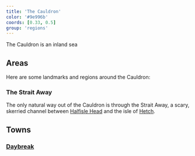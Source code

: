 ```yaml
---
title: 'The Cauldron'
color: '#9e996b'
coords: [0.33, 0.5]
group: 'regions'
---
```


The Cauldron is an inland sea

## Areas

Here are some landmarks and regions around the Cauldron:

### The Strait Away

The only natural way out of the Cauldron is through the Strait Away, a scary, skerried channel between [Halfisle Head](halfisle#) and the isle of [Hetch]().

## Towns

### [Daybreak]()